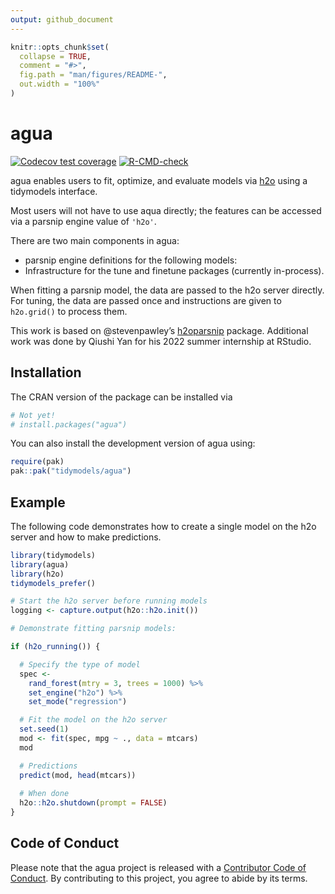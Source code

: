 ```yaml
---
output: github_document
---
```


<!-- README.md is generated from README.Rmd. Please edit that file -->

```r
knitr::opts_chunk$set(
  collapse = TRUE,
  comment = "#>",
  fig.path = "man/figures/README-",
  out.width = "100%"
)
```

# agua

<!-- badges: start -->
[![Codecov test coverage](https://codecov.io/gh/tidymodels/agua/branch/main/graph/badge.svg)](https://app.codecov.io/gh/tidymodels/agua?branch=main)
[![R-CMD-check](https://github.com/tidymodels/agua/actions/workflows/R-CMD-check.yaml/badge.svg)](https://github.com/tidymodels/agua/actions/workflows/R-CMD-check.yaml)
<!-- badges: end -->

agua enables users to fit, optimize, and evaluate models via [h2o](https://h2o.ai) using a tidymodels interface. 

Most users will not have to use aqua directly; the features can be accessed via a parsnip engine value of `'h2o'`. 

There are two main components in agua: 

* parsnip engine definitions for the following models: 
* Infrastructure for the tune and finetune packages (currently in-process). 

When fitting a parsnip model, the data are passed to the h2o server directly. For tuning, the data are passed once and instructions are given to `h2o.grid()` to process them. 

This work is based on @stevenpawley's [h2oparsnip](https://github.com/stevenpawley/h2oparsnip) package. Additional work was done by Qiushi Yan for his 2022 summer internship at RStudio. 

## Installation

The CRAN version of the package can be installed via

```r
# Not yet!
# install.packages("agua")
```

You can also install the development version of agua using:

``` r
require(pak)
pak::pak("tidymodels/agua")
```

## Example

The following code demonstrates how to create a single model on the h2o server and how to make predictions. 

```r
library(tidymodels)
library(agua)
library(h2o)
tidymodels_prefer()
```
```r
# Start the h2o server before running models
logging <- capture.output(h2o::h2o.init())

# Demonstrate fitting parsnip models: 

if (h2o_running()) {

  # Specify the type of model
  spec <-
    rand_forest(mtry = 3, trees = 1000) %>%
    set_engine("h2o") %>%
    set_mode("regression")

  # Fit the model on the h2o server
  set.seed(1)
  mod <- fit(spec, mpg ~ ., data = mtcars)
  mod

  # Predictions
  predict(mod, head(mtcars))
  
  # When done
  h2o::h2o.shutdown(prompt = FALSE)
}

```

## Code of Conduct
  
Please note that the agua project is released with a [Contributor Code of Conduct](https://contributor-covenant.org/version/2/0/CODE_OF_CONDUCT.html). By contributing to this project, you agree to abide by its terms.
